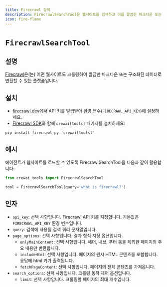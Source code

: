 ```yaml
---
title: Firecrawl 검색
description: FirecrawlSearchTool은 웹사이트를 검색하고 이를 깔끔한 마크다운 또는 구조화된 데이터로 변환하도록 설계되었습니다.
icon: fire-flame
---
```


# `FirecrawlSearchTool`

## 설명

[Firecrawl](https://firecrawl.dev)은(는) 어떤 웹사이트도 크롤링하여 깔끔한 마크다운 또는 구조화된 데이터로 변환할 수 있는 플랫폼입니다.

## 설치

- [firecrawl.dev](https://firecrawl.dev)에서 API 키를 발급받아 환경 변수(`FIRECRAWL_API_KEY`)에 설정하세요.
- [Firecrawl SDK](https://github.com/mendableai/firecrawl)와 함께 `crewai[tools]` 패키지를 설치하세요:

```shell
pip install firecrawl-py 'crewai[tools]'
```

## 예시

에이전트가 웹사이트를 로드할 수 있도록 FirecrawlSearchTool을 다음과 같이 활용합니다:

```python Code
from crewai_tools import FirecrawlSearchTool

tool = FirecrawlSearchTool(query='what is firecrawl?')
```

## 인자

- `api_key`: 선택 사항입니다. Firecrawl API 키를 지정합니다. 기본값은 `FIRECRAWL_API_KEY` 환경 변수입니다.
- `query`: 검색에 사용될 검색 쿼리 문자열입니다.
- `page_options`: 선택 사항입니다. 결과 형식 지정 옵션입니다.
  - `onlyMainContent`: 선택 사항입니다. 헤더, 내브, 푸터 등을 제외한 페이지의 주요 내용만 반환합니다.
  - `includeHtml`: 선택 사항입니다. 페이지의 원시 HTML 콘텐츠를 포함합니다. 응답에 html 키가 출력됩니다.
  - `fetchPageContent`: 선택 사항입니다. 페이지의 전체 콘텐츠를 가져옵니다.
- `search_options`: 선택 사항입니다. 크롤링 동작 제어 옵션입니다.
  - `limit`: 선택 사항입니다. 크롤링할 페이지의 최대 개수입니다.
